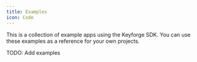 ```yaml
---
title: Examples
icon: Code
---
```


This is a collection of example apps using the Keyforge SDK. You can use these examples as a reference for your own projects.

TODO: Add examples

<Cards>
  <Card title="Hono API" href="/" description="An example API with Hono." />
  <Card
    title="Electron app"
    href="/"
    description="An example application with Electron."
  />
</Cards>
